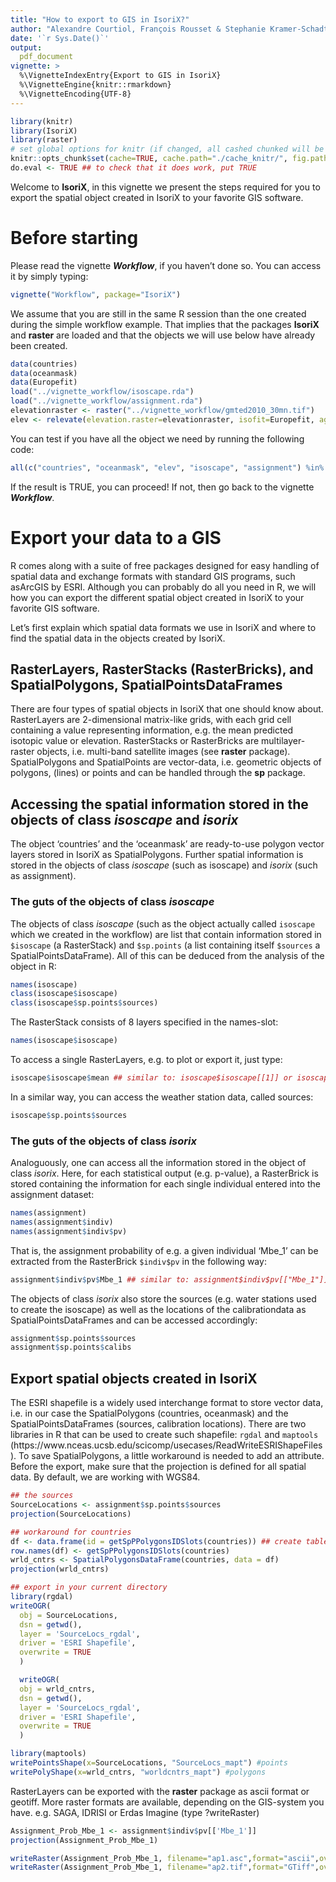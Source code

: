 ```yaml
---
title: "How to export to GIS in IsoriX?"
author: "Alexandre Courtiol, François Rousset & Stephanie Kramer-Schadt"
date: '`r Sys.Date()`'
output:
  pdf_document
vignette: >
  %\VignetteIndexEntry{Export to GIS in IsoriX}
  %\VignetteEngine{knitr::rmarkdown}
  %\VignetteEncoding{UTF-8}
---
```


```r
library(knitr)
library(IsoriX)
library(raster)
# set global options for knitr (if changed, all cashed chunked will be rerun!)
knitr::opts_chunk$set(cache=TRUE, cache.path="./cache_knitr/", fig.path="./fig_knitr/", global.par=TRUE, width="\\linewidth", fig.align="center", dev="CairoPNG", dpi=500) # use dpi=100 for small pdfs
do.eval <- TRUE ## to check that it does work, put TRUE
```

Welcome to __IsoriX__, in this vignette we present the steps required for you to export the spatial object created in IsoriX to your favorite GIS software.

# Before starting

Please read the vignette ___Workflow___, if you haven't done so. You can access it by simply typing:

```r
vignette("Workflow", package="IsoriX")
```

We assume that you are still in the same R session than the one created during the simple workflow example. That implies that the packages __IsoriX__ and __raster__ are loaded and that the objects we will use below have already been created.


```r
data(countries)
data(oceanmask)
data(Europefit)
load("../vignette_workflow/isoscape.rda")
load("../vignette_workflow/assignment.rda")
elevationraster <- raster("../vignette_workflow/gmted2010_30mn.tif")
elev <- relevate(elevation.raster=elevationraster, isofit=Europefit, aggregation.factor=10)
```

You can test if you have all the object we need by running the following code:

```r
all(c("countries", "oceanmask", "elev", "isoscape", "assignment") %in% ls())
```

If the result is TRUE, you can proceed! If not, then go back to the vignette ___Workflow___.


# Export your data to a GIS

R comes along with a suite of free packages designed for easy handling of spatial data and exchange formats with standard GIS programs, such asArcGIS by ESRI. Although you can probably do all you need in R, we will how you can export the different spatial object created in IsoriX to your favorite GIS software.

Let's first explain which spatial data formats we use in IsoriX and where to find the spatial data in the objects created by IsoriX.

## RasterLayers, RasterStacks (RasterBricks),  and SpatialPolygons, SpatialPointsDataFrames

There are four types of spatial objects in IsoriX that one should know about. RasterLayers are 2-dimensional matrix-like grids, with each grid cell containing a value representing information, e.g. the mean predicted isotopic value or elevation. RasterStacks or RasterBricks are multilayer-raster objects, i.e. multi-band satellite images (see __raster__ package).
SpatialPolygons and SpatialPoints are vector-data, i.e. geometric objects of polygons, (lines) or points and can be handled through the __sp__ package.

## Accessing the spatial information stored in the objects of class *isoscape* and *isorix*

The object 'countries' and the 'oceanmask' are ready-to-use polygon vector layers stored in IsoriX as SpatialPolygons. Further spatial information is stored in the objects of class *isoscape* (such as isoscape) and *isorix* (such as assignment).

### The guts of the objects of class *isoscape*

The objects of class *isoscape* (such as the object actually called ```isoscape``` which we created in the workflow) are list that contain information stored in ```$isoscape``` (a RasterStack) and ```$sp.points``` (a list containing itself ```$sources``` a SpatialPointsDataFrame). All of this can be deduced from the analysis of the object in R:

```r
names(isoscape)
class(isoscape$isoscape)
class(isoscape$sp.points$sources)
```

The RasterStack consists of 8 layers specified in the names-slot:
```r
names(isoscape$isoscape) 
```

To access a single RasterLayers, e.g. to plot or export it, just type:
```r
isoscape$isoscape$mean ## similar to: isoscape$isoscape[[1]] or isoscape$isoscape[["mean"]]
```
In a similar way, you can access the weather station data, called sources:
```r
isoscape$sp.points$sources
```

### The guts of the objects of class *isorix*

Analoguously, one can access all the information stored in the object of class *isorix*. Here, for each statistical output (e.g. p-value), a RasterBrick is stored containing the information for each single individual entered into the assignment dataset:

```r
names(assignment)
names(assignment$indiv)
names(assignment$indiv$pv)
```

That is, the assignment probability of e.g. a given individual 'Mbe_1' can be extracted from the RasterBrick ```$indiv$pv``` in the following way:

```r
assignment$indiv$pv$Mbe_1 ## similar to: assignment$indiv$pv[["Mbe_1"]]
```

The objects of class *isorix* also store the sources (e.g. water stations used to create the isoscape) as well as the locations of the calibrationdata as SpatialPointsDataFrames and can be accessed accordingly:

```r
assignment$sp.points$sources
assignment$sp.points$calibs
```


## Export spatial objects created in IsoriX 

The ESRI shapefile is a widely used interchange format to store vector data, i.e. in our case the SpatialPolygons (countries, oceanmask) and the SpatialPointsDataFrames (sources, calibration locations). There are two libraries in R that can be used to create such shapefile: ```rgdal``` and ```maptools``` (https://www.nceas.ucsb.edu/scicomp/usecases/ReadWriteESRIShapeFiles). To save SpatialPolygons, a little workaround is needed to add an attribute. Before the export, make sure that the projection is defined for all spatial data. By default, we are working with WGS84.


```r
## the sources
SourceLocations <- assignment$sp.points$sources
projection(SourceLocations)

## workaround for countries
df <- data.frame(id = getSpPPolygonsIDSlots(countries)) ## create table with 'id'
row.names(df) <- getSpPPolygonsIDSlots(countries)
wrld_cntrs <- SpatialPolygonsDataFrame(countries, data = df)
projection(wrld_cntrs)

## export in your current directory
library(rgdal)
writeOGR(
  obj = SourceLocations,
  dsn = getwd(),
  layer = 'SourceLocs_rgdal',
  driver = 'ESRI Shapefile',
  overwrite = TRUE
  )

  writeOGR(
  obj = wrld_cntrs,
  dsn = getwd(),
  layer = 'SourceLocs_rgdal',
  driver = 'ESRI Shapefile',
  overwrite = TRUE
  )

library(maptools)
writePointsShape(x=SourceLocations, "SourceLocs_mapt") #points
writePolyShape(x=wrld_cntrs, "worldcntrs_mapt") #polygons

```

RasterLayers can be exported with the __raster__ package as ascii format or geotiff. More raster formats are available, depending on the GIS-system you have. e.g. SAGA, IDRISI or Erdas Imagine (type ?writeRaster)
```r
Assignment_Prob_Mbe_1 <- assignment$indiv$pv[['Mbe_1']]
projection(Assignment_Prob_Mbe_1)

writeRaster(Assignment_Prob_Mbe_1, filename="ap1.asc",format="ascii",overwrite=TRUE,NAflag = -9999)
writeRaster(Assignment_Prob_Mbe_1, filename="ap2.tif",format="GTiff",overwrite=TRUE,NAflag = -9999)#requires rgdal
```
